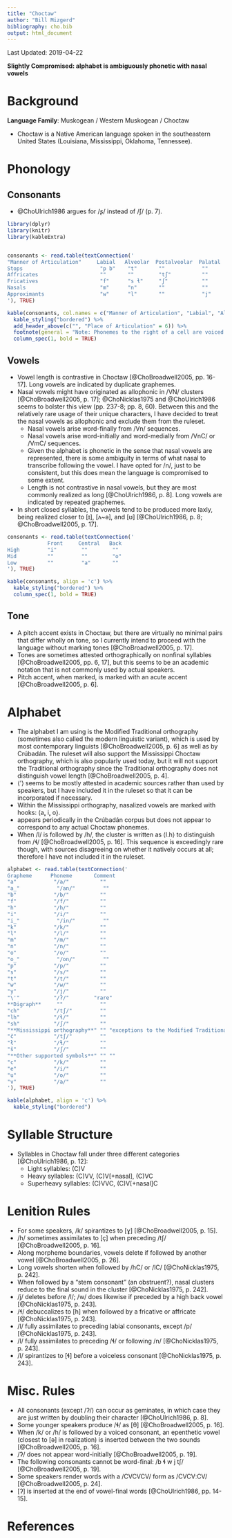 ```yaml
---
title: "Choctaw"
author: "Bill Mizgerd"
bibliography: cho.bib
output: html_document
---
```


Last Updated: 2019-04-22

**Slightly Compromised: alphabet is ambiguously phonetic with nasal vowels**

# Background

**Language Family**: Muskogean / Western Muskogean / Choctaw

* Choctaw is a Native American language spoken in the southeastern United States (Louisiana, Mississippi, Oklahoma, Tennessee).

# Phonology

## Consonants

* @ChoUlrich1986 argues for /ʂ/ instead of /ʃ/ (p. 7).

```r

library(dplyr)
library(knitr)
library(kableExtra)


consonants <- read.table(textConnection('
"Manner of Articulation"     Labial   Alveolar  Postalveolar  Palatal   Velar  Glottal
Stops                         "p b"    "t"       ""            ""        "k"    "ʔ"
Affricates                    ""       ""        "tʃ"          ""        ""     ""
Fricatives                    "f"      "s ɬ"     "ʃ"           ""        ""     "h"
Nasals                        "m"      "n"       ""            ""        ""     ""
Approximants                  "w"      "l"       ""            "j"       ""     ""
'), TRUE)

kable(consonants, col.names = c("Manner of Articulation", "Labial", "Alveolar", "Postalveolar", "Palatal", "Velar", "Glottal"), align = 'c') %>%
  kable_styling("bordered") %>%
  add_header_above(c("", "Place of Articulation" = 6)) %>%
  footnote(general = "Note: Phonemes to the right of a cell are voiced (in the stop row) or lateral (in the fricative row).", general_title = "") %>%
  column_spec(1, bold = TRUE)
```

## Vowels

* Vowel length is contrastive in Choctaw [@ChoBroadwell2005, pp. 16-17]. Long vowels are indicated by duplicate graphemes.
* Nasal vowels might have originated as allophonic in /VN/ clusters [@ChoBroadwell2005, p. 17]; @ChoNicklas1975 and @ChoUlrich1986 seems to bolster this view (pp. 237-8; pp. 8, 60). Between this and the relatively rare usage of their unique characters, I have decided to treat the nasal vowels as allophonic and exclude them from the ruleset.
    - Nasal vowels arise word-finally from /Vn/ sequences.
    - Nasal vowels arise word-initially and word-medially from /VnC/ or /VmC/ sequences.
    - Given the alphabet is phonetic in the sense that nasal vowels are represented, there is some ambiguity in terms of what nasal to transcribe following the vowel. I have opted for /n/, just to be consistent, but this does mean the language is compromised to some extent.
    - Length is not contrastive in nasal vowels, but they are most commonly realized as long [@ChoUlrich1986, p. 8]. Long vowels are indicated by repeated graphemes.
* In short closed syllables, the vowels tend to be produced more laxly, being realized closer to [ɪ], [ʌ~ə], and [ʊ] [@ChoUlrich1986, p. 8; @ChoBroadwell2005, p. 17].

```r
consonants <- read.table(textConnection('
             Front     Central   Back
High         "i"        ""        ""
Mid          ""         ""        "o"
Low          ""         "a"       ""
'), TRUE)

kable(consonants, align = 'c') %>%
  kable_styling("bordered") %>%
  column_spec(1, bold = TRUE)
```

## Tone

* A pitch accent exists in Choctaw, but there are virtually no minimal pairs that differ wholly on tone, so I currently intend to proceed with the language without marking tones [@ChoBroadwell2005, p. 17].
* Tones are sometimes attested orthographically on nonfinal syllables [@ChoBroadwell2005, pp. 6, 17], but this seems to be an academic notation that is not commonly used by actual speakers.
* Pitch accent, when marked, is marked with an acute accent [@ChoBroadwell2005, p. 6].


# Alphabet

* The alphabet I am using is the Modified Traditional orthography (sometimes also called the modern linguistic variant), which is used by most contemporary linguists [@ChoBroadwell2005, p. 6] as well as by Crúbadán. The ruleset will also support the Mississippi Choctaw orthography, which is also popularly used today, but it will not support the Traditional orthography since the Traditional orthography does not distinguish vowel length [@ChoBroadwell2005, p. 4].
* ⟨'⟩ seems to be mostly attested in academic sources rather than used by speakers, but I have included it in the ruleset so that it can be incorporated if necessary.
* Within the Mississippi orthography, nasalized vowels are marked with hooks: ⟨a̧, i̧, o̧⟩.
* <r> appears periodically in the Crúbadán corpus but does not appear to correspond to any actual Choctaw phonemes.
* When /l/ is followed by /h/, the cluster is written as ⟨l.h⟩ to distinguish from /ɬ/ [@ChoBroadwell2005, p. 16]. This sequence is exceedingly rare though, with sources disagreeing on whether it natively occurs at all; therefore I have not included it in the ruleset.


```r

alphabet <- read.table(textConnection('
Grapheme      Phoneme       Comment
"a"            "/a/"          ""
"a̲"            "/an/"         ""
"b"            "/b/"          ""
"f"            "/f/"          ""
"h"            "/h/"          ""
"i"            "/i/"          ""
"i̲"            "/in/"         ""
"k"            "/k/"          ""
"l"            "/l/"          ""
"m"            "/m/"          ""
"n"            "/n/"          ""
"o"            "/o/"          ""
"o̲"            "/on/"         ""
"p"            "/p/"          ""
"s"            "/s/"          ""
"t"            "/t/"          ""
"w"            "/w/"          ""
"y"            "/j/"          ""
"\'"           "/ʔ/"        "rare"  
**Digraph**     ""            ""
"ch"           "/tʃ/"         ""
"lh"           "/ɬ/"          ""
"sh"           "/ʃ/"          ""
"**Mississippi orthography**" "" "exceptions to the Modified Traditional"
"č"            "/tʃ/"         ""
"ł"            "/ɬ/"          ""
"š"            "/ʃ/"          ""
"**Other supported symbols**" "" ""
"c"            "/k/"          ""
"e"            "/i/"          ""
"u"            "/o/"          ""
"v"            "/a/"          ""
'), TRUE)

kable(alphabet, align = 'c') %>%
  kable_styling("bordered")
```

# Syllable Structure

* Syllables in Choctaw fall under three different categories [@ChoUlrich1986, p. 12]:
    - Light syllables: (C)V  
    - Heavy syllables: (C)VV, (C)V[+nasal], (C)VC  
    - Superheavy syllables: (C)VVC, (C)V[+nasal]C  

# Lenition Rules

* For some speakers, /k/ spirantizes to [ɣ] [@ChoBroadwell2005, p. 15].
* /h/ sometimes assimilates to [ç] when preceding /tʃ/ [@ChoBroadwell2005, p. 16].
* Along morpheme boundaries, vowels delete if followed by another vowel [@ChoBroadwell2005, p. 26].
* Long vowels shorten when followed by /hC/ or /lC/ [@ChoNicklas1975, p. 242].
* When followed by a "stem consonant" (an obstruent?), nasal clusters reduce to the final sound in the cluster [@ChoNicklas1975, p. 242].
* /j/ deletes before /l/; /w/ does likewise if preceded by a high back vowel [@ChoNicklas1975, p. 243].
* /ɬ/ debuccalizes to [h] when followed by a fricative or affricate [@ChoNicklas1975, p. 243].
* /l/ fully assimilates to preceding labial consonants, except /p/ [@ChoNicklas1975, p. 243].
* /l/ fully assimilates to preceding /ɬ/ or following /n/ [@ChoNicklas1975, p. 243].
* /l/ spirantizes to [ɬ] before a voiceless consonant [@ChoNicklas1975, p. 243].

# Misc. Rules

* All consonants (except /ʔ/) can occur as geminates, in which case they are just written by doubling their character [@ChoUlrich1986, p. 8].
* Some younger speakers produce /ɬ/ as [θ] [@ChoBroadwell2005, p. 16].
* When /k/ or /h/ is followed by a voiced consonant, an epenthetic vowel (closest to [ə] in realization) is inserted between the two sounds  [@ChoBroadwell2005, p. 16].
* /ʔ/ does not appear word-initially [@ChoBroadwell2005, p. 19].
* The following consonants cannot be word-final: /b ɬ w j tʃ/ [@ChoBroadwell2005, p. 19].
* Some speakers render words with a /CVCVCV/ form as /CVCVːCV/ [@ChoBroadwell2005, p. 24].
* [ʔ] is inserted at the end of vowel-final words [@ChoUlrich1986, pp. 14-15].

# References
